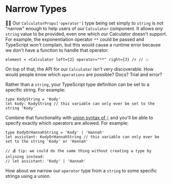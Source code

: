 # Narrow Types

<EpicVideo url="https://www.epicreact.dev/workshops/react-fundamentals/narrow-types" />

👨‍💼 Our `CalculatorProps['operator']` type being set simply to `string` is not
"narrow" enough to help users of our `Calculator` component. It allows _any_
`string` value to be provided, even one which our Calculator doesn't support.
For example, the exponentiation operator `**` could be passed and TypeScript
won't complain, but this would cause a runtime error because we don't have a
function to handle that operator:

```tsx
element = <Calculator left={2} operator="**" right={3} /> // 💥
```

On top of that, the API for our `Calculator` isn't very discoverable. How would
people know which `operations` are possible? Docs? Trial and error?

Rather than a `string`, your TypeScript type definition can be set to a specific
string. For example:

```tsx
type KodyString = 'Kody'
let kody: KodyString // this variable can only ever be set to the string 'Kody'
```

Combine that functionality with
[union syntax of `|`](https://www.typescriptlang.org/docs/handbook/2/everyday-types.html#union-types)
and you'll be able to specify exactly which operators are allowed. For example:

```tsx
type KodyOrHannahString = 'Kody' | 'Hannah'
let assistant: KodyOrHannahString // this variable can only ever be set to the string 'Kody' or 'Hannah'

// 💰 tip: we could do the same thing without creating a type by inlining instead:
// let assistant: 'Kody' | 'Hannah'
```

How about we narrow our `operator` type from a `string` to some specific strings
using a union.
